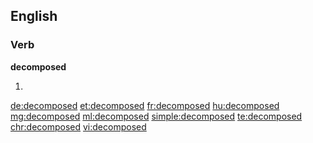 ==English==

===Verb===
'''decomposed'''

# {{en-past of|decompose}}

[[de:decomposed]]
[[et:decomposed]]
[[fr:decomposed]]
[[hu:decomposed]]
[[mg:decomposed]]
[[ml:decomposed]]
[[simple:decomposed]]
[[te:decomposed]]
[[chr:decomposed]]
[[vi:decomposed]]